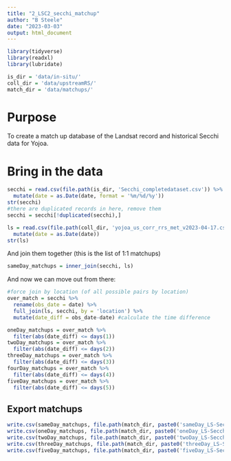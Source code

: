 ```yaml
---
title: "2_LSC2_secchi_matchup"
author: "B Steele"
date: "2023-03-03"
output: html_document
---
```


```r
library(tidyverse)
library(readxl)
library(lubridate)

is_dir = 'data/in-situ/'
coll_dir = 'data/upstreamRS/'
match_dir = 'data/matchups/'

```

# Purpose

To create a match up database of the Landsat record and historical Secchi data for Yojoa.

# Bring in the data

```r
secchi = read.csv(file.path(is_dir, 'Secchi_completedataset.csv')) %>% 
  mutate(date = as.Date(date, format = '%m/%d/%y')) 
str(secchi)
#there are duplicated records in here, remove them
secchi = secchi[!duplicated(secchi),]

ls = read.csv(file.path(coll_dir, 'yojoa_us_corr_rrs_met_v2023-04-17.csv')) %>% 
  mutate(date = as.Date(date)) 
str(ls)
```

And join them together (this is the list of 1:1 matchups)

```r
sameDay_matchups = inner_join(secchi, ls)
```

And now we can move out from there:

```r
#force join by location (of all possible pairs by location)
over_match = secchi %>% 
  rename(obs_date = date) %>% 
  full_join(ls, secchi, by = 'location') %>% 
  mutate(date_diff = obs_date-date) #calculate the time difference

oneDay_matchups = over_match %>% 
  filter(abs(date_diff) <= days(1))
twoDay_matchups = over_match %>% 
  filter(abs(date_diff) <= days(2))
threeDay_matchups = over_match %>% 
  filter(abs(date_diff) <= days(3))
fourDay_matchups = over_match %>% 
  filter(abs(date_diff) <= days(4))
fiveDay_matchups = over_match %>% 
  filter(abs(date_diff) <= days(5))

```

## Export matchups

```r
write.csv(sameDay_matchups, file.path(match_dir, paste0('sameDay_LS-Secchi_us_matchups_n', nrow(sameDay_matchups), '.csv')), row.names = F)
write.csv(oneDay_matchups, file.path(match_dir, paste0('oneDay_LS-Secchi_us_matchups_n', nrow(oneDay_matchups), '.csv')), row.names = F)
write.csv(twoDay_matchups, file.path(match_dir, paste0('twoDay_LS-Secchi_us_matchups_n', nrow(twoDay_matchups), '.csv')), row.names = F)
write.csv(threeDay_matchups, file.path(match_dir, paste0('threeDay_LS-Secchi_us_matchups_n', nrow(threeDay_matchups), '.csv')), row.names = F)
write.csv(fiveDay_matchups, file.path(match_dir, paste0('fiveDay_LS-Secchi_us_matchups_n', nrow(fiveDay_matchups), '.csv')), row.names = F)
```
